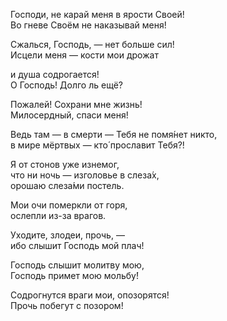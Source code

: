 Господи, не карай меня в ярости Своей!  
Во гневе Своём не наказывай меня!

Сжалься, Господь, — нет больше сил!  
Исцели меня — кости мои дрожат

и душа содрогается!  
О Господь! Долго ль ещё?

Пожалей! Сохрани мне жизнь!  
Милосердный, спаси меня!

Ведь там — в смерти — Тебя не помя́нет никто,  
в мире мёртвых — кто́ прославит Тебя?!

Я от стонов уже изнемог,  
что ни ночь — изголовье в слеза́х,  
орошаю слеза́ми постель.

Мои очи померкли от горя,  
ослепли из-за врагов.

Уходите, злодеи, прочь, —  
ибо слышит Господь мой плач!

Господь слышит молитву мою,  
Господь примет мою мольбу́!

Содрогнутся враги мои, опозорятся!  
Прочь побегут с позором!
